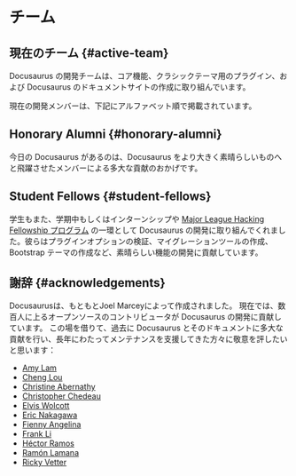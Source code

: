 # チーム


## 現在のチーム {#active-team}

Docusaurus の開発チームは、コア機能、クラシックテーマ用のプラグイン、および Docusaurus のドキュメントサイトの作成に取り組んでいます。

現在の開発メンバーは、下記にアルファベット順で掲載されています。

<ActiveTeamRow />

## Honorary Alumni {#honorary-alumni}

今日の Docusaurus があるのは、Docusaurus をより大きく素晴らしいものへと飛躍させたメンバーによる多大な貢献のおかげです。

<HonoraryAlumniTeamRow />

## Student Fellows {#student-fellows}

学生もまた、学期中もしくはインターンシップや [Major League Hacking Fellowship プログラム](https://fellowship.mlh.io/) の一環として Docusaurus の開発に取り組んでくれました。彼らはプラグインオプションの検証、マイグレーションツールの作成、Bootstrap テーマの作成など、素晴らしい機能の開発に貢献しています。

<StudentFellowsTeamRow />

## 謝辞 {#acknowledgements}

Docusaurusは、もともとJoel Marceyによって作成されました。 現在では、数百人に上るオープンソースのコントリビュータが Docusaurus の開発に貢献しています。 この場を借りて、過去に Docusaurus とそのドキュメントに多大な貢献を行い、長年にわたってメンテナンスを支援してきた方々に敬意を評したいと思います：

- [Amy Lam](https://github.com/amyrlam)
- [Cheng Lou](https://github.com/chenglou)
- [Christine Abernathy](https://github.com/caabernathy)
- [Christopher Chedeau](https://github.com/vjeux)
- [Elvis Wolcott](https://github.com/elviswolcott)
- [Eric Nakagawa](https://github.com/ericnakagawa)
- [Fienny Angelina](https://github.com/fiennyangeln)
- [Frank Li](https://github.com/deltice)
- [Héctor Ramos](https://github.com/hramos)
- [Ramón Lamana](https://github.com/rlamana)
- [Ricky Vetter](https://github.com/rickyvetter)

